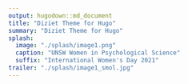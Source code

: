 ```yaml
---
output: hugodown::md_document
title: "Diziet Theme for Hugo"
summary: "Diziet Theme for Hugo"
splash:
  image: "./splash/image1.png"
  caption: "UNSW Women in Psychological Science"
  suffix: "International Women's Day 2021"
trailer: "./splash/image1_smol.jpg"
---
```


